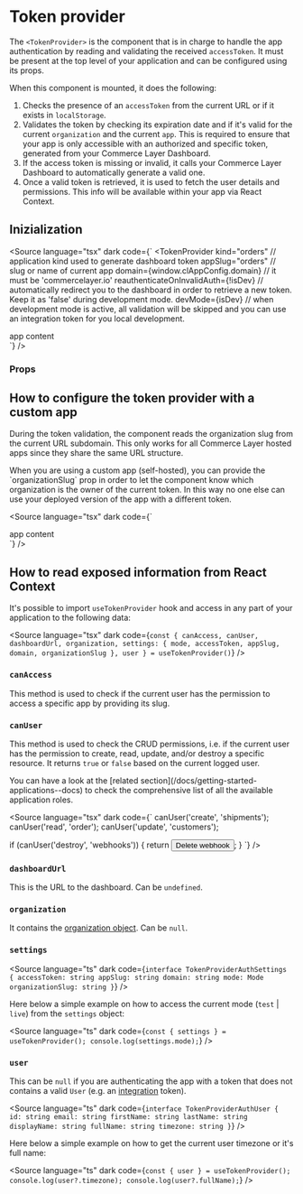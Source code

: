 
<Meta title="Getting Started/Token provider" />

# Token provider

The `<TokenProvider>` is the component that is in charge to handle the app authentication by reading and validating the received `accessToken`. It must be present at the top level of your application and can be configured using its props.

When this component is mounted, it does the following:

1. Checks the presence of an `accessToken` from the current URL or if it exists in `localStorage`.
1. Validates the token by checking its expiration date and if it's valid for the current `organization` and the current `app`. This is required to ensure that your app is only accessible with an authorized and specific token, generated from your Commerce Layer Dashboard.
1. If the access token is missing or invalid, it calls your Commerce Layer Dashboard to automatically generate a valid one.
1. Once a valid token is retrieved, it is used to fetch the user details and permissions. This info will be available within your app via React Context.

## Inizialization

<Source
  language="tsx"
  dark
  code={`
<TokenProvider
  kind="orders" // application kind used to generate dashboard token
  appSlug="orders" // slug or name of current app
  domain={window.clAppConfig.domain} // it must be 'commercelayer.io'
  reauthenticateOnInvalidAuth={!isDev} // automatically redirect you to the dashboard in order to retrieve a new token. Keep it as 'false' during development mode.
  devMode={isDev} // when development mode is active, all validation will be skipped and you can use an integration token for you local development.
>
  <div>app content</div>
</TokenProvider>
`}
/>

### Props

<ArgTypes of={TokenProvider} />

## How to configure the token provider with a custom app

During the token validation, the component reads the organization slug from the current URL subdomain. This only works for all Commerce Layer hosted apps since they share the same URL structure.

<span type="info">
  When you are using a custom app (self-hosted), you can provide the
  `organizationSlug` prop in order to let the component know which organization
  is the owner of the current token. In this way no one else can use your
  deployed version of the app with a different token.
</span>

<Source
  language="tsx"
  dark
  code={`
<TokenProvider organizationSlug="demo-store">
  <div>app content</div>
</TokenProvider>
`}
/>

## How to read exposed information from React Context

It's possible to import `useTokenProvider` hook and access in any part of your application to the following data:

<Source
  language="tsx"
  dark
  code={`
const {
  canAccess,
  canUser,
  dashboardUrl,
  organization,
  settings: { mode, accessToken, appSlug, domain, organizationSlug },
  user
} = useTokenProvider()
`}
/>

### `canAccess`

This method is used to check if the current user has the permission to access a specific app by providing its slug.

### `canUser`

This method is used to check the CRUD permissions, i.e. if the current user has the permission to create, read, update, and/or destroy a specific resource. It returns `true` or `false` based on the current logged user.

<span type="info" title="Application roles">
  You can have a look at the [related
  section](/docs/getting-started-applications--docs) to check the comprehensive
  list of all the available application roles.
</span>

<Source
  language="tsx"
  dark
  code={`
canUser('create', 'shipments');
canUser('read', 'order');
canUser('update', 'customers');

if (canUser('destroy', 'webhooks')) {
return <button>Delete webhook</button>;
}
`} />

### `dashboardUrl`

This is the URL to the dashboard. Can be `undefined`.

### `organization`

It contains the [organization object](https://docs.commercelayer.io/core/v/api-reference/organization/object). Can be `null`.

### `settings`

<Source
  language="ts"
  dark
  code={`
interface TokenProviderAuthSettings {
  accessToken: string
  appSlug: string
  domain: string
  mode: Mode
  organizationSlug: string
}
`}
/>

Here below a simple example on how to access the current mode (`test` | `live`) from the `settings` object:

<Source
  language="ts"
  dark
  code={`
const { settings } = useTokenProvider();
console.log(settings.mode);
`}
/>

### `user`

This can be `null` if you are authenticating the app with a token that does not contains a valid `User` (e.g. an [integration](https://docs.commercelayer.io/core/applications#integration) token).

<Source
  language="ts"
  dark
  code={`
interface TokenProviderAuthUser {
  id: string
  email: string
  firstName: string
  lastName: string
  displayName: string
  fullName: string
  timezone: string
}
`}
/>

Here below a simple example on how to get the current user timezone or it's full name:

<Source
  language="ts"
  dark
  code={`
const { user } = useTokenProvider();
console.log(user?.timezone);
console.log(user?.fullName);
`}
/>
